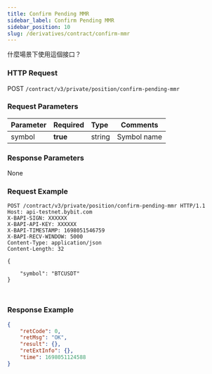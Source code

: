 ```yaml
---
title: Confirm Pending MMR
sidebar_label: Confirm Pending MMR
sidebar_position: 10
slug: /derivatives/contract/confirm-mmr
---
```


什麼場景下使用這個接口？

### HTTP Request
POST `/contract/v3/private/position/confirm-pending-mmr`

### Request Parameters
| Parameter | Required | Type | Comments|
|:----- |:-------|:-----|------ |
|symbol |**true** |string |Symbol name|

### Response Parameters
None

### Request Example

<Tabs groupId="programming-languages">
<TabItem value="http" label="HTTP">

```http
POST /contract/v3/private/position/confirm-pending-mmr HTTP/1.1
Host: api-testnet.bybit.com
X-BAPI-SIGN: XXXXXX
X-BAPI-API-KEY: XXXXXX
X-BAPI-TIMESTAMP: 1698051546759
X-BAPI-RECV-WINDOW: 5000
Content-Type: application/json
Content-Length: 32

{

    "symbol": "BTCUSDT"
}
```

</TabItem>
<TabItem value="python" label="Python">

```python

```

</TabItem>
<TabItem value="Node" label="Node.js">

```n4js

```

</TabItem>
</Tabs>

### Response Example

```json
{
    "retCode": 0,
    "retMsg": "OK",
    "result": {},
    "retExtInfo": {},
    "time": 1698051124588
}
```

